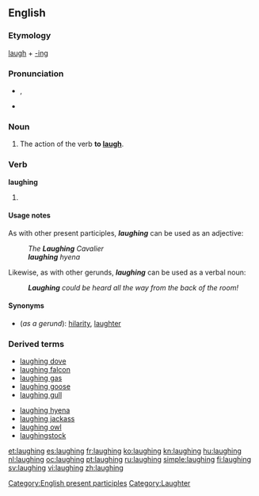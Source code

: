==English==

===Etymology===
[[laugh]] + [[-ing]]

===Pronunciation===
* {{IPA|/ˈlɑːfɪŋ/}}, {{SAMPA|/'lA:fIN/}}
* {{audio|en-us-laughing.ogg|Audio (US)}}
*: {{rhymes|ɑːfɪŋ}}

===Noun===
{{en-noun|-}}

# The action of the verb '''to [[laugh]]'''.

===Verb===
'''laughing'''

# {{present participle of|laugh}}

====Usage notes====
As with other present participles, '''''laughing''''' can be used as an adjective:
: ''The '''Laughing''' Cavalier''
: '''''laughing''' hyena''

Likewise, as with other gerunds, '''''laughing''''' can be used as a verbal noun:
: '''''Laughing''' could be heard all the way from the back of the room!''

====Synonyms====
* (''as a gerund''): [[hilarity]], [[laughter]]

===Derived terms===
{{top2}}
* [[laughing dove]]
* [[laughing falcon]]
* [[laughing gas]]
* [[laughing goose]]
* [[laughing gull]]
{{mid2}}
* [[laughing hyena]]
* [[laughing jackass]]
* [[laughing owl]]
* [[laughingstock]]
{{bottom}}

[[Category:English present participles]]
[[Category:Laughter]]

[[et:laughing]]
[[es:laughing]]
[[fr:laughing]]
[[ko:laughing]]
[[kn:laughing]]
[[hu:laughing]]
[[nl:laughing]]
[[oc:laughing]]
[[pt:laughing]]
[[ru:laughing]]
[[simple:laughing]]
[[fi:laughing]]
[[sv:laughing]]
[[vi:laughing]]
[[zh:laughing]]
